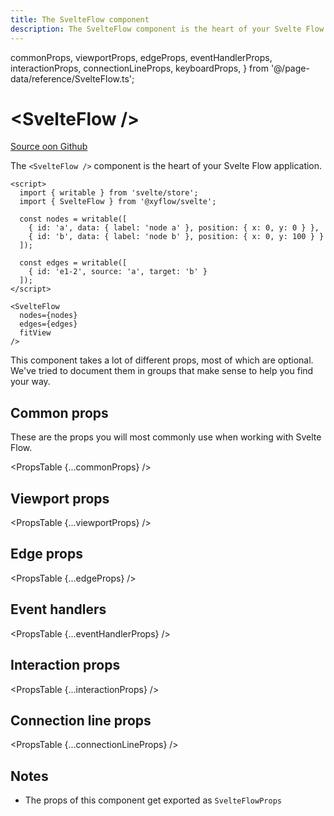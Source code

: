 ```yaml
---
title: The SvelteFlow component
description: The SvelteFlow component is the heart of your Svelte Flow application.
---
```


  commonProps,
  viewportProps,
  edgeProps,
  eventHandlerProps,
  interactionProps,
  connectionLineProps,
  keyboardProps,
} from '@/page-data/reference/SvelteFlow.ts';

# &lt;SvelteFlow />

[Source oon Github](https://github.com/wbkd/react-flow/blob/78169c992bf95a5dbc9bccbdc2a07725a307e2c3/packages/svelte/src/lib/container/SvelteFlow/SvelteFlow.svelte)

The `<SvelteFlow />` component is the heart of your Svelte Flow application.

```svelte
<script>
  import { writable } from 'svelte/store';
  import { SvelteFlow } from '@xyflow/svelte';

  const nodes = writable([
    { id: 'a', data: { label: 'node a' }, position: { x: 0, y: 0 } },
    { id: 'b', data: { label: 'node b' }, position: { x: 0, y: 100 } }
  ]);

  const edges = writable([
    { id: 'e1-2', source: 'a', target: 'b' }
  ]);
</script>

<SvelteFlow
  nodes={nodes}
  edges={edges}
  fitView
/>
```

This component takes a lot of different props, most of which are optional. We've
tried to document them in groups that make sense to help you find your way.

## Common props

These are the props you will most commonly use when working with Svelte Flow.

<PropsTable {...commonProps} />

## Viewport props

<PropsTable {...viewportProps} />

## Edge props

<PropsTable {...edgeProps} />

## Event handlers

<PropsTable {...eventHandlerProps} />

## Interaction props

<PropsTable {...interactionProps} />

## Connection line props

<PropsTable {...connectionLineProps} />

## Notes

- The props of this component get exported as `SvelteFlowProps`
